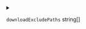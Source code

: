 
<details>
<summary>

`downloadExcludePaths`  <span class="config-field-type">string[]</span> 

</summary>

DownloadExcludePaths is an array of file patterns in gitignore format to exclude from downloading

</details>
